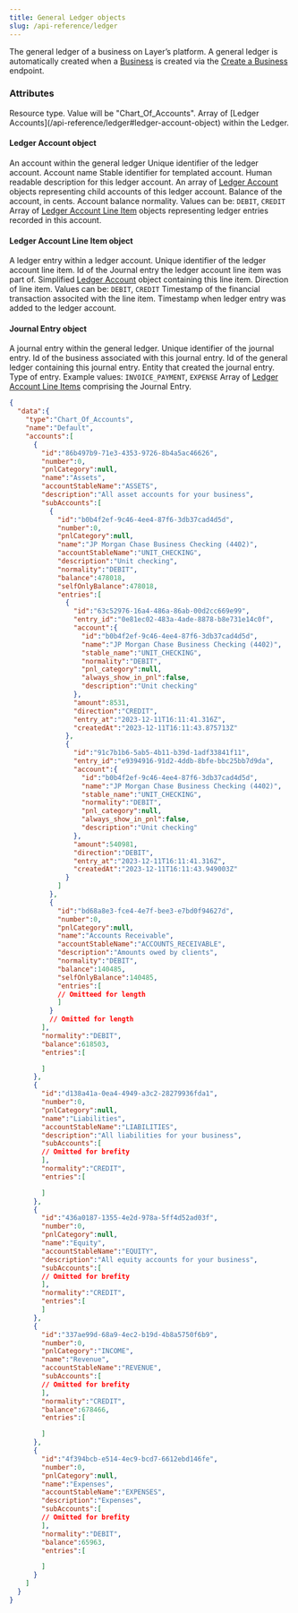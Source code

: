 ```yaml
---
title: General Ledger objects
slug: /api-reference/ledger
---
```


The general ledger of a business on Layer’s platform. A general ledger is automatically created when a [Business](/api-reference/business/business) is created via the [Create a Business](/api-reference/business/create) endpoint.

### Attributes

<ParamField body="type" type="string">
  Resource type. Value will be "Chart_Of_Accounts".
</ParamField>
<ParamField body="accounts" type="array of Ledger Accounts">
  Array of [Ledger Accounts](/api-reference/ledger#ledger-account-object) within the Ledger.
</ParamField>

#### Ledger Account object
An account within the general ledger
<ParamField body="id" type="string">
  Unique identifier of the ledger account.
</ParamField>
<ParamField body="name" type="string">
  Account name
</ParamField>
<ParamField body="accountStableName" type="string">
  Stable identifier for templated account.
</ParamField>
<ParamField body="description" type="string">
  Human readable description for this ledger account.
</ParamField>
<ParamField body="subAccounts" type="array of Ledger Account objects">
  An array of [Ledger Account](/api-reference/ledger#ledger-account-object) objects representing child accounts of this ledger account.
</ParamField>
<ParamField body="balance" type="integer">
  Balance of the account, in cents.
</ParamField>
<ParamField body="normality" type="enum">
  Account balance normality.
  Values can be: `DEBIT`, `CREDIT`
</ParamField>
<ParamField body="entries" type="array of Ledger Account Line Item objects">
  Array of [Ledger Account Line Item](/api-reference/ledger#ledger-account-line-item-object) objects representing ledger entries recorded in this account.
</ParamField>

#### Ledger Account Line Item object
A ledger entry within a ledger account.
<ParamField body="id" type="string">
  Unique identifier of the ledger account line item.
</ParamField>
<ParamField body="entry_id" type="string">
  Id of the Journal entry the ledger account line item was part of.
</ParamField>
<ParamField body="account" type="Ledger Account object">
  Simplified [Ledger Account](/api-reference/ledger#ledger-account-object) object containing this line item.
</ParamField>
<ParamField body="direction" type="enum">
  Direction of line item.
  Values can be: `DEBIT`, `CREDIT`
</ParamField>
<ParamField body="entry_at" type="ISO8601 timestamp">
  Timestamp of the financial transaction associted with the line item.
</ParamField>
<ParamField body="createdAt" type="ISO8601 timestamp">
  Timestamp when ledger entry was added to the ledger account.
</ParamField>

#### Journal Entry object
A journal entry within the general ledger.
<ParamField body="id" type="string">
  Unique identifier of the journal entry.
</ParamField>
<ParamField body="business_id" type="string">
  Id of the business associated with this journal entry.
</ParamField>
<ParamField body="ledger_id" type="string">
  Id of the general ledger containing this journal entry.
</ParamField>
<ParamField body="agent" type="string">
  Entity that created the journal entry.
</ParamField>
<ParamField body="entry_type" type="enum">
  Type of entry.
  Example values: `INVOICE_PAYMENT`, `EXPENSE`
</ParamField>
<ParamField body="line_items" type="array of Ledger Account Line Item objects">
  Array of [Ledger Account Line Items](/api-reference/ledger#ledger-account-line-item-object) comprising the Journal Entry.
</ParamField>

<ResponseExample>

```json Example
{
  "data":{
    "type":"Chart_Of_Accounts",
    "name":"Default",
    "accounts":[
      {
        "id":"86b497b9-71e3-4353-9726-8b4a5ac46626",
        "number":0,
        "pnlCategory":null,
        "name":"Assets",
        "accountStableName":"ASSETS",
        "description":"All asset accounts for your business",
        "subAccounts":[
          {
            "id":"b0b4f2ef-9c46-4ee4-87f6-3db37cad4d5d",
            "number":0,
            "pnlCategory":null,
            "name":"JP Morgan Chase Business Checking (4402)",
            "accountStableName":"UNIT_CHECKING",
            "description":"Unit checking",
            "normality":"DEBIT",
            "balance":478018,
            "selfOnlyBalance":478018,
            "entries":[
              {
                "id":"63c52976-16a4-486a-86ab-00d2cc669e99",
                "entry_id":"0e81ec02-483a-4ade-8878-b8e731e14c0f",
                "account":{
                  "id":"b0b4f2ef-9c46-4ee4-87f6-3db37cad4d5d",
                  "name":"JP Morgan Chase Business Checking (4402)",
                  "stable_name":"UNIT_CHECKING",
                  "normality":"DEBIT",
                  "pnl_category":null,
                  "always_show_in_pnl":false,
                  "description":"Unit checking"
                },
                "amount":8531,
                "direction":"CREDIT",
                "entry_at":"2023-12-11T16:11:41.316Z",
                "createdAt":"2023-12-11T16:11:43.875713Z"
              },
              {
                "id":"91c7b1b6-5ab5-4b11-b39d-1adf33841f11",
                "entry_id":"e9394916-91d2-4ddb-8bfe-bbc25bb7d9da",
                "account":{
                  "id":"b0b4f2ef-9c46-4ee4-87f6-3db37cad4d5d",
                  "name":"JP Morgan Chase Business Checking (4402)",
                  "stable_name":"UNIT_CHECKING",
                  "normality":"DEBIT",
                  "pnl_category":null,
                  "always_show_in_pnl":false,
                  "description":"Unit checking"
                },
                "amount":540981,
                "direction":"DEBIT",
                "entry_at":"2023-12-11T16:11:41.316Z",
                "createdAt":"2023-12-11T16:11:43.949003Z"
              }
            ]
          },
          {
            "id":"bd68a8e3-fce4-4e7f-bee3-e7bd0f94627d",
            "number":0,
            "pnlCategory":null,
            "name":"Accounts Receivable",
            "accountStableName":"ACCOUNTS_RECEIVABLE",
            "description":"Amounts owed by clients",
            "normality":"DEBIT",
            "balance":140485,
            "selfOnlyBalance":140485,
            "entries":[
            // Omitteed for length
            ]
          }
          // Omitted for length
        ],
        "normality":"DEBIT",
        "balance":618503,
        "entries":[

        ]
      },
      {
        "id":"d138a41a-0ea4-4949-a3c2-28279936fda1",
        "number":0,
        "pnlCategory":null,
        "name":"Liabilities",
        "accountStableName":"LIABILITIES",
        "description":"All liabilities for your business",
        "subAccounts":[
        // Omitted for brefity
        ],
        "normality":"CREDIT",
        "entries":[

        ]
      },
      {
        "id":"436a0187-1355-4e2d-978a-5ff4d52ad03f",
        "number":0,
        "pnlCategory":null,
        "name":"Equity",
        "accountStableName":"EQUITY",
        "description":"All equity accounts for your business",
        "subAccounts":[
        // Omitted for brefity
        ],
        "normality":"CREDIT",
        "entries":[
        ]
      },
      {
        "id":"337ae99d-68a9-4ec2-b19d-4b8a5750f6b9",
        "number":0,
        "pnlCategory":"INCOME",
        "name":"Revenue",
        "accountStableName":"REVENUE",
        "subAccounts":[
        // Omitted for brefity
        ],
        "normality":"CREDIT",
        "balance":678466,
        "entries":[

        ]
      },
      {
        "id":"4f394bcb-e514-4ec9-bcd7-6612ebd146fe",
        "number":0,
        "pnlCategory":null,
        "name":"Expenses",
        "accountStableName":"EXPENSES",
        "description":"Expenses",
        "subAccounts":[
        // Omitted for brefity
        ],
        "normality":"DEBIT",
        "balance":65963,
        "entries":[

        ]
      }
    ]
  }
}
```

</ResponseExample>
